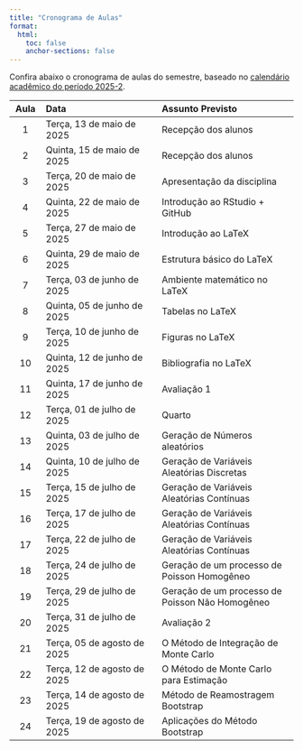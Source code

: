 ```yaml
---
title: "Cronograma de Aulas"
format:
  html:
    toc: false
    anchor-sections: false
---
```


Confira abaixo o cronograma de aulas do semestre, baseado no [calendário acadêmico do período 2025-2](/PDFs/calendario_academico-2025-1-2.pdf){target="_blank"}.


| Aula   | Data                        | Assunto Previsto                 |
|:------:|:----------------------------|:---------------------------------|
| 1      | Terça, 13 de maio de 2025   | Recepção dos alunos              |
| 2      | Quinta, 15 de maio de 2025  | Recepção dos alunos              |
| 3      | Terça, 20 de maio de 2025   | Apresentação da disciplina       |
| 4      | Quinta, 22 de maio de 2025  | Introdução ao RStudio + GitHub   |
| 5      | Terça, 27 de maio de 2025   | Introdução ao LaTeX              |
| 6      | Quinta, 29 de maio de 2025  | Estrutura básico do LaTeX        |
| 7      | Terça, 03 de junho de 2025  | Ambiente matemático no LaTeX     |
| 8      | Quinta, 05 de junho de 2025 | Tabelas no LaTeX                 |
| 9      | Terça, 10 de junho de 2025  | Figuras no LaTeX                 |
| 10     | Quinta, 12 de junho de 2025 | Bibliografia no LaTeX            |
| 11     | Quinta, 17 de junho de 2025 | Avaliação 1                      |
| 12     | Terça, 01 de julho de 2025  | Quarto                           |
| 13     | Quinta, 03 de julho de 2025 | Geração de Números aleatórios    |
| 14     | Quinta, 10 de julho de 2025 | Geração de Variáveis Aleatórias Discretas    |
| 15     | Terça, 15 de julho de 2025 | Geração de Variáveis Aleatórias Contínuas    |
| 16     | Terça, 17 de julho de 2025 | Geração de Variáveis Aleatórias Contínuas    |
| 17     | Terça, 22 de julho de 2025 | Geração de Variáveis Aleatórias Contínuas    |
| 18     | Terça, 24 de julho de 2025 | Geração de um processo de Poisson Homogêneo    |
| 19     | Terça, 29 de julho de 2025 | Geração de um processo de Poisson Não Homogêneo    |
| 20     | Terça, 31 de julho de 2025 | Avaliação 2    |
| 21     | Terça, 05 de agosto de 2025 | O Método de Integração de Monte Carlo    |
| 22     | Terça, 12 de agosto de 2025 | O Método de Monte Carlo para Estimação    |
| 23     | Terça, 14 de agosto de 2025 | Método de Reamostragem Bootstrap    |
| 24     | Terça, 19 de agosto de 2025 | Aplicações do Método Bootstrap    |

